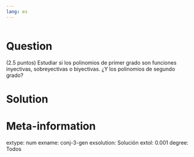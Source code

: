 ```yaml
---
lang: es
---
```


```r

```

Question
========
(2.5 puntos) Estudiar si los polinomios de primer grado son funciones inyectivas, sobreyectivas o biyectivas. ¿Y los polinomios de segundo grado?

Solution
========


Meta-information
================
extype: num
exname: conj-3-gen
exsolution: Solución
extol: 0.001
degree: Todos
